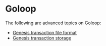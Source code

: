 # Goloop

The following are advanced topics on Goloop:

* [Genesis transaction file format](/advanced-topics/goloop/genesis-tx)
* [Genesis transaction storage](/advanced-topics/goloop/genesis-storage)

